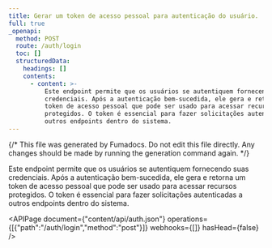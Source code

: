 ```yaml
---
title: Gerar um token de acesso pessoal para autenticação do usuário.
full: true
_openapi:
  method: POST
  route: /auth/login
  toc: []
  structuredData:
    headings: []
    contents:
      - content: >-
          Este endpoint permite que os usuários se autentiquem fornecendo suas
          credenciais. Após a autenticação bem-sucedida, ele gera e retorna um
          token de acesso pessoal que pode ser usado para acessar recursos
          protegidos. O token é essencial para fazer solicitações autenticadas a
          outros endpoints dentro do sistema.
---
```


{/* This file was generated by Fumadocs. Do not edit this file directly. Any changes should be made by running the generation command again. */}

Este endpoint permite que os usuários se autentiquem fornecendo suas credenciais. Após a autenticação bem-sucedida, ele gera e retorna um token de acesso pessoal que pode ser usado para acessar recursos protegidos. O token é essencial para fazer solicitações autenticadas a outros endpoints dentro do sistema.

<APIPage document={"content/api/auth.json"} operations={[{"path":"/auth/login","method":"post"}]} webhooks={[]} hasHead={false} />